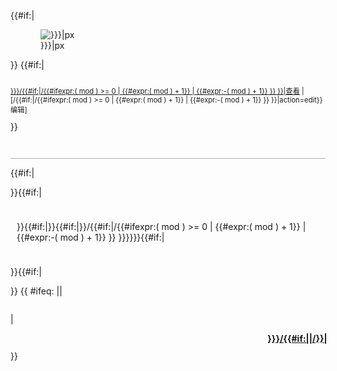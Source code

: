{{彩色框頭|{{{color|}}}}}
{{#if:{{{image|}}}|<div style="float:{{{float|right}}}; margin:8px; margin-top:5px">[[File:{{{image|}}}|{{{imagesize|48}}}px]]</div>}}
{{#if:{{{subpage|}}}|<div style="font-size:80%; float:right;" class="noprint plainlinks"> [[{{{rootpage|{{FULLPAGENAME}}}}}/{{{subpage}}}{{#if:{{{max|}}}|/{{#ifexpr:({{CURRENTTIMESTAMP}} mod {{{max}}}) >= 0 | {{#expr:({{CURRENTTIMESTAMP}} mod {{{max}}}) + 1}} | {{#expr:-({{CURRENTTIMESTAMP}} mod {{{max}}}) + 1}} }} }}|查看]] &#124; [{{fullurl:{{{rootpage|{{FULLPAGENAME}}}}}/{{{subpage}}}{{#if:{{{max|}}}|/{{#ifexpr:({{CURRENTTIMESTAMP}} mod {{{max}}}) >= 0 | {{#expr:({{CURRENTTIMESTAMP}} mod {{{max}}}) + 1}} | {{#expr:-({{CURRENTTIMESTAMP}} mod {{{max}}}) + 1}} }} }}|action=edit}} 编辑] </div>}}
<div style="font: 13pt Verdana; font-weight:bold; padding:5px; border-bottom:1px solid #AAAAAA;">{{{header|subpage}}}</div>
{{#if:{{{font|}}}|<div style="font-size:{{{font|100}}}%;">}}{{#if:{{{height|}}}|<div style="padding:10px; overflow:auto; width:full; height:{{{height|300}}}px;">}}{{#if:{{{content|}}}|{{{content|}}}}}{{#if:{{{subpage|}}}|{{{{{rootpage|{{FULLPAGENAME}}}}}/{{{subpage}}}{{#if:{{{max|}}}|/{{#ifexpr:({{CURRENTTIMESTAMP}} mod {{{max}}}) >= 0 | {{#expr:({{CURRENTTIMESTAMP}} mod {{{max}}}) + 1}} | {{#expr:-({{CURRENTTIMESTAMP}} mod {{{max}}}) + 1}} }} }}}}}}{{#if:{{{height|}}}|</div>}}{{#if:{{{font|}}}|</div>}}
{{ #ifeq: {{{footer|}}}||<div style="clear:both;"></div>|<div class="noprint" style="clear: both; text-align: right; margin: .3em -.2em -.2em .3em; padding: .3em -.2em -.2em .3em; font-weight: bold;">[[{{{rootpage|{{FULLPAGENAME}}}}}/{{{subpage}}}{{#if:{{{max|}}}||/{{{footer}}}}}|{{{footer}}}]]</div>}}
{{彩色框底}}<noinclude>
{{Documentation}}
</noinclude>